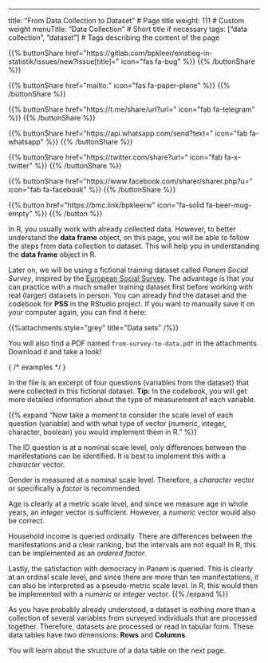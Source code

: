 ---
title: "From Data Collection to Dataset"  # Page title
weight: 111  # Custom weight
menuTitle: "Data Collection" # Short title if necessary
tags: ["data collection", "dataset"]  # Tags describing the content of the page

{{% buttonShare href=\"https\:\/\/gitlab.com\/bpkleer\/einstieg-in-statistik\/issues\/new?issue[title]=\" icon=\"fas fa-bug\" %}} {{% /buttonShare %}} 

{{% buttonShare href=\"mailto\:\" icon=\"fas fa-paper-plane\" %}} {{% /buttonShare %}}

{{% buttonShare href=\"https\:\/\/t.me\/share\/url?url=\" icon=\"fab fa-telegram\" %}} {{% /buttonShare %}}

{{% buttonShare href=\"https\:\/\/api.whatsapp.com\/send?text=\" icon=\"fab fa-whatsapp\" %}} {{% /buttonShare %}}

{{% buttonShare href=\"https\:\/\/twitter.com\/share?url=\" icon=\"fab fa-x-twitter\" %}} {{% /buttonShare %}}

{{% buttonShare href=\"https\:\/\/www.facebook.com\/sharer\/sharer.php?u=\" icon=\"fab fa-facebook\" %}} {{% /buttonShare %}}

{{% button href=\"https\:\/\/bmc.link\/bpkleerw\" icon=\"fa-solid fa-beer-mug-empty\" %}} {{% /button %}}

In R, you usually work with already collected data. However, to better understand the **data frame** object, on this page, you will be able to follow the steps from data collection to dataset. This will help you in understanding the **data frame** object in R.

Later on, we will be using a fictional training dataset called *Panem Social Survey*, inspired by the [European Social Survey](https://europeansocialsurvey.com). The advantage is that you can practice with a much smaller training dataset first before working with real (larger) datasets in person. 
You can already find the dataset and the codebook for **PSS** in the RStudio project. If you want to manually save it on your computer again, you can find it here:

{{%attachments style=\"grey\" title=\"Data sets\" /%}}

You will also find a PDF named `from-survey-to-data.pdf` in the attachments. Download it and take a look! 

{ /* examples */ }

In the file is an excerpt of four questions (variables from the dataset) that were collected in this fictional dataset. **Tip:** In the codebook, you will get more detailed information about the type of measurement of each variable.

{{% expand "Now take a moment to consider the scale level of each question (variable) and with what type of vector (numeric, integer, character, boolean) you would implement them in R." %}}

The ID question is at a nominal scale level, only differences between the manifestations can be identified. It is best to implement this with a *character* vector.

Gender is measured at a nominal scale level. Therefore, a *character* vector or specifically a *factor* is recommended.

Age is clearly at a metric scale level, and since we measure age in whole years, an *integer* vector is sufficient. However, a *numeric* vector would also be correct.

Household income is queried ordinally. There are differences between the manifestations and a clear ranking, but the intervals are not equal! In R, this can be implemented as an *ordered factor*.

Lastly, the satisfaction with democracy in Panem is queried. This is clearly at an ordinal scale level, and since there are more than ten manifestations, it can also be interpreted as a pseudo-metric scale level. In R, this would then be implemented with a *numeric* or *integer* vector.
{{% /expand %}}

As you have probably already understood, a dataset is nothing more than a collection of several variables from surveyed individuals that are processed together. Therefore, datasets are processed or read in tabular form. These data tables have two dimensions: **Rows** and **Columns**.

You will learn about the structure of a data table on the next page.
